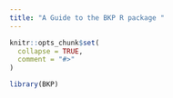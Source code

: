 ```yaml
---
title: "A Guide to the BKP R package "
---
```


```r
knitr::opts_chunk$set(
  collapse = TRUE,
  comment = "#>"
)
```

```r
library(BKP)
```
